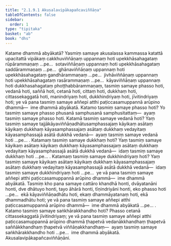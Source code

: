```yaml
---
title: "2.1.9.1 Akusalavipākapañcaviññāṇa"
tableOfContents: false
sidebar:
  order: 1
type: "tipitaka"
basket: "ab"
book: "dhs"
---
```



<DynamicBreadcrumb />

<Division number="556" book="dhs" bookNo="29" page="136">

<Paragraph number="1052" book="dhs">
Katame dhammā abyākatā? Yasmiṃ samaye akusalassa kammassa katattā upacitattā vipākaṃ cakkhuviññāṇaṃ uppannaṃ hoti upekkhāsahagataṃ rūpārammaṇaṃ …pe…  sotaviññāṇaṃ uppannaṃ hoti upekkhāsahagataṃ saddārammaṇaṃ …pe…  ghānaviññāṇaṃ uppannaṃ hoti upekkhāsahagataṃ gandhārammaṇaṃ …pe…  jivhāviññāṇaṃ uppannaṃ hoti upekkhāsahagataṃ rasārammaṇaṃ …pe…  kāyaviññāṇaṃ uppannaṃ hoti dukkhasahagataṃ phoṭṭhabbārammaṇaṃ, tasmiṃ samaye phasso hoti, vedanā hoti, saññā hoti, cetanā hoti, cittaṃ hoti, dukkhaṃ hoti, cittassekaggatā hoti, manindriyaṃ hoti, dukkhindriyaṃ hoti, jīvitindriyaṃ hoti; ye vā pana tasmiṃ samaye aññepi atthi paṭiccasamuppannā arūpino dhammā—  ime dhammā abyākatā.
</Paragraph>

</Division>
<Division number="557" book="dhs" bookNo="29" page="136">

<Paragraph number="1053" book="dhs">
Katamo tasmiṃ samaye phasso hoti? Yo tasmiṃ samaye phasso phusanā samphusanā samphusitattaṃ—  ayaṃ tasmiṃ samaye phasso hoti.
</Paragraph>

</Division>
<Division number="558" book="dhs" bookNo="29" page="136">

<Paragraph number="1054" book="dhs">
Katamā tasmiṃ samaye vedanā hoti? Yaṃ tasmiṃ samaye tajjākāyaviññāṇadhātusamphassajaṃ kāyikaṃ asātaṃ kāyikaṃ dukkhaṃ kāyasamphassajaṃ asātaṃ dukkhaṃ vedayitaṃ kāyasamphassajā asātā dukkhā vedanā—  ayaṃ tasmiṃ samaye vedanā hoti …pe… .
</Paragraph>

</Division>
<Division number="559" book="dhs" bookNo="29" page="136">

<Paragraph number="1055" book="dhs">
Katamaṃ tasmiṃ samaye dukkhaṃ hoti? Yaṃ tasmiṃ samaye kāyikaṃ asātaṃ kāyikaṃ dukkhaṃ kāyasamphassajaṃ asātaṃ dukkhaṃ vedayitaṃ kāyasamphassajā asātā dukkhā vedanā—  idaṃ tasmiṃ samaye dukkhaṃ hoti …pe… .
</Paragraph>

</Division>
<Division number="560" book="dhs" bookNo="29" page="136">

<Paragraph number="1056" book="dhs">
Katamaṃ tasmiṃ samaye dukkhindriyaṃ hoti? Yaṃ tasmiṃ samaye kāyikaṃ asātaṃ kāyikaṃ dukkhaṃ kāyasamphassajaṃ asātaṃ dukkhaṃ vedayitaṃ kāyasamphassajā asātā dukkhā vedanā—  idaṃ tasmiṃ samaye dukkhindriyaṃ hoti …pe…  ye vā pana tasmiṃ samaye aññepi atthi paṭiccasamuppannā arūpino dhammā—  ime dhammā abyākatā.
</Paragraph>

<Paragraph number="1057" book="dhs">
Tasmiṃ kho pana samaye cattāro khandhā honti, dvāyatanāni honti, dve dhātuyo honti, tayo āhārā honti, tīṇindriyāni honti, eko phasso hoti …pe…  ekā kāyaviññāṇadhātu hoti, ekaṃ dhammāyatanaṃ hoti, ekā dhammadhātu hoti; ye vā pana tasmiṃ samaye aññepi atthi paṭiccasamuppannā arūpino dhammā—  ime dhammā abyākatā …pe… .
</Paragraph>

</Division>
<Division number="561" book="dhs" bookNo="29" page="137">

<Paragraph number="1058" book="dhs">
Katamo tasmiṃ samaye saṅkhārakkhandho hoti? Phasso cetanā cittassekaggatā jīvitindriyaṃ; ye vā pana tasmiṃ samaye aññepi atthi paṭiccasamuppannā arūpino dhammā ṭhapetvā vedanākkhandhaṃ ṭhapetvā saññākkhandhaṃ ṭhapetvā viññāṇakkhandhaṃ—  ayaṃ tasmiṃ samaye saṅkhārakkhandho hoti …pe…  ime dhammā abyākatā.

</Paragraph>
</Division>

<Paragraph number="1059" type="center" book="dhs">
Akusalavipākapañcaviññāṇāni.
</Paragraph>